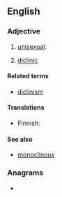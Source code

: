 ==English==

===Adjective===
{{en-adj|-}}

# {{lb|en|botany|dated}} [[unisexual]].
# {{lb|en|crystallography}} [[diclinic]]

====Related terms====
* [[diclinism]]

====Translations====
{{trans-top|having stamens and pistils in different flowers}}
* Finnish: {{t+|fi|yksineuvoinen}}
{{trans-mid}}
{{trans-bottom}}

====See also====
* [[monoclinous]]

===Anagrams===
* {{anagrams|en|oculinids}}